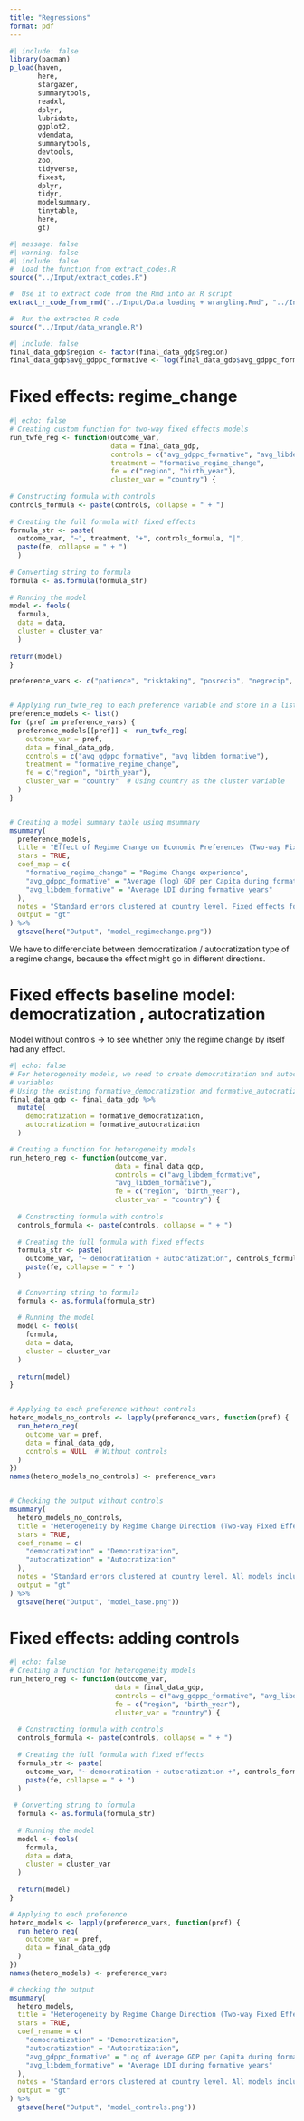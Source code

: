 ```yaml
---
title: "Regressions"
format: pdf
---
```


```r
#| include: false
library(pacman)
p_load(haven,
       here,
       stargazer,
       summarytools,
       readxl,
       dplyr,
       lubridate,
       ggplot2,
       vdemdata,
       summarytools,
       devtools,
       zoo,
       tidyverse,
       fixest,
       dplyr,
       tidyr,
       modelsummary,
       tinytable,
       here,
       gt)

```

```r
#| message: false
#| warning: false
#| include: false
#  Load the function from extract_codes.R
source("../Input/extract_codes.R")

#  Use it to extract code from the Rmd into an R script
extract_r_code_from_rmd("../Input/Data loading + wrangling.Rmd", "../Input/data_wrangle.R")

#  Run the extracted R code
source("../Input/data_wrangle.R")


```

```r
#| include: false
final_data_gdp$region <- factor(final_data_gdp$region)
final_data_gdp$avg_gdppc_formative <- log(final_data_gdp$avg_gdppc_formative)

```

# Fixed effects: regime_change

```r
#| echo: false
# Creating custom function for two-way fixed effects models
run_twfe_reg <- function(outcome_var,
                         data = final_data_gdp,
                         controls = c("avg_gdppc_formative", "avg_libdem_formative"),
                         treatment = "formative_regime_change",
                         fe = c("region", "birth_year"),
                         cluster_var = "country") {
  
# Constructing formula with controls
controls_formula <- paste(controls, collapse = " + ")
  
# Creating the full formula with fixed effects
formula_str <- paste(
  outcome_var, "~", treatment, "+", controls_formula, "|", 
  paste(fe, collapse = " + ")
  )
  
# Converting string to formula
formula <- as.formula(formula_str)
  
# Running the model
model <- feols(
  formula,
  data = data,
  cluster = cluster_var
  )
  
return(model)
}

preference_vars <- c("patience", "risktaking", "posrecip", "negrecip", "altruism", "trust")


# Applying run_twfe_reg to each preference variable and store in a list
preference_models <- list()
for (pref in preference_vars) {
  preference_models[[pref]] <- run_twfe_reg(
    outcome_var = pref,
    data = final_data_gdp,
    controls = c("avg_gdppc_formative", "avg_libdem_formative"),
    treatment = "formative_regime_change",
    fe = c("region", "birth_year"),
    cluster_var = "country"  # Using country as the cluster variable
  )
}


# Creating a model summary table using msummary
msummary(
  preference_models,
  title = "Effect of Regime Change on Economic Preferences (Two-way Fixed Effects)",
  stars = TRUE,
  coef_map = c(
    "formative_regime_change" = "Regime Change experience",
    "avg_gdppc_formative" = "Average (log) GDP per Capita during formative years",
    "avg_libdem_formative" = "Average LDI during formative years"
  ),
  notes = "Standard errors clustered at country level. Fixed effects for region and birth year included.",
  output = "gt"
) %>%
  gtsave(here("Output", "model_regimechange.png"))
```

We have to differenciate between democratization / autocratization type of a regime change, because the effect might go in different directions.

# Fixed effects baseline model: democratization , autocratization

Model without controls -\> to see whether only the regime change by itself had any effect.

```r
#| echo: false
# For heterogeneity models, we need to create democratization and autocratization 
# variables
# Using the existing formative_democratization and formative_autocratization columns
final_data_gdp <- final_data_gdp %>%
  mutate(
    democratization = formative_democratization,
    autocratization = formative_autocratization
  )

# Creating a function for heterogeneity models
run_hetero_reg <- function(outcome_var,
                          data = final_data_gdp,
                          controls = c("avg_libdem_formative",
                          "avg_libdem_formative"),
                          fe = c("region", "birth_year"),
                          cluster_var = "country") {
  
  # Constructing formula with controls
  controls_formula <- paste(controls, collapse = " + ")
  
  # Creating the full formula with fixed effects
  formula_str <- paste(
    outcome_var, "~ democratization + autocratization", controls_formula, "|",
    paste(fe, collapse = " + ")
  )
  
  # Converting string to formula
  formula <- as.formula(formula_str)
  
  # Running the model
  model <- feols(
    formula,
    data = data,
    cluster = cluster_var
  )
  
  return(model)
}


# Applying to each preference without controls
hetero_models_no_controls <- lapply(preference_vars, function(pref) {
  run_hetero_reg(
    outcome_var = pref,
    data = final_data_gdp,
    controls = NULL  # Without controls
  )
})
names(hetero_models_no_controls) <- preference_vars


# Checking the output without controls
msummary(
  hetero_models_no_controls,
  title = "Heterogeneity by Regime Change Direction (Two-way Fixed Effects) - No Controls",
  stars = TRUE,
  coef_rename = c(
    "democratization" = "Democratization",
    "autocratization" = "Autocratization"
  ),
  notes = "Standard errors clustered at country level. All models include region and birth year fixed effects.",
  output = "gt"
) %>%
  gtsave(here("Output", "model_base.png"))
```

# Fixed effects: adding controls

```r
#| echo: false
# Creating a function for heterogeneity models
run_hetero_reg <- function(outcome_var, 
                          data = final_data_gdp, 
                          controls = c("avg_gdppc_formative", "avg_libdem_formative"),
                          fe = c("region", "birth_year"),
                          cluster_var = "country") {
  
  # Constructing formula with controls
  controls_formula <- paste(controls, collapse = " + ")
  
  # Creating the full formula with fixed effects
  formula_str <- paste(
    outcome_var, "~ democratization + autocratization +", controls_formula, "|", 
    paste(fe, collapse = " + ")
  )
  
 # Converting string to formula
  formula <- as.formula(formula_str)
  
  # Running the model
  model <- feols(
    formula,
    data = data,
    cluster = cluster_var
  )
  
  return(model)
}

# Applying to each preference
hetero_models <- lapply(preference_vars, function(pref) {
  run_hetero_reg(
    outcome_var = pref,
    data = final_data_gdp
  )
})
names(hetero_models) <- preference_vars

# checking the output
msummary(
  hetero_models,
  title = "Heterogeneity by Regime Change Direction (Two-way Fixed Effects)",
  stars = TRUE,
  coef_rename = c(
    "democratization" = "Democratization",
    "autocratization" = "Autocratization",
    "avg_gdppc_formative" = "Log of Average GDP per Capita during formative years",
    "avg_libdem_formative" = "Average LDI during formative years"
  ),
  notes = "Standard errors clustered at country level. All models include region and birth year fixed effects.",
  output = "gt"
) %>%
  gtsave(here("Output", "model_controls.png"))
```
